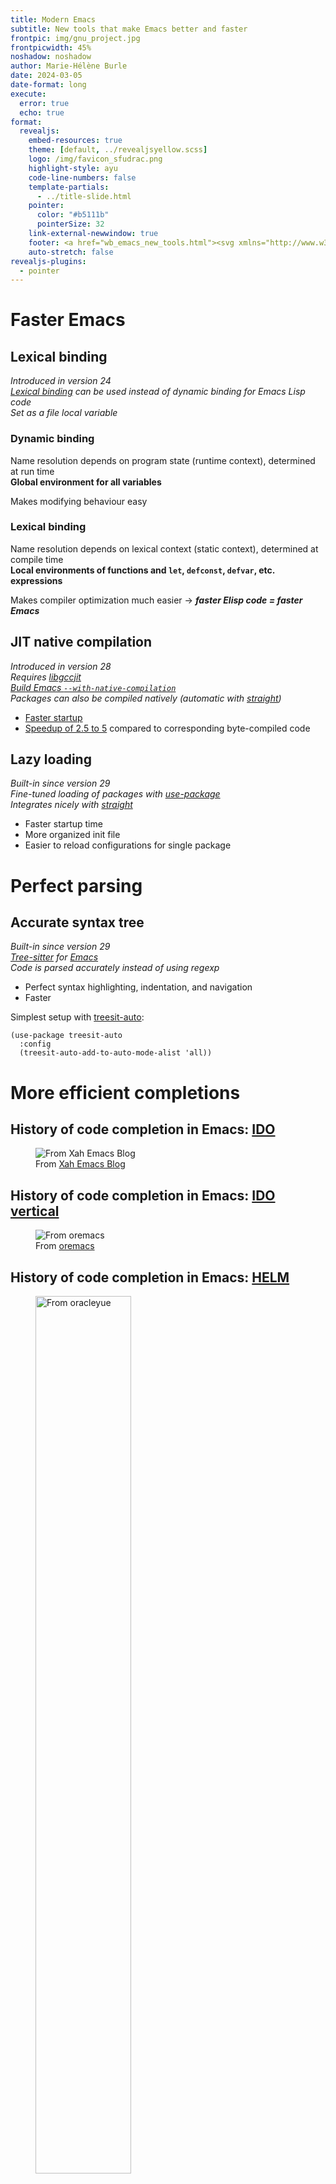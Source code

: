 ```yaml
---
title: Modern Emacs
subtitle: New tools that make Emacs better and faster
frontpic: img/gnu_project.jpg
frontpicwidth: 45%
noshadow: noshadow
author: Marie-Hélène Burle
date: 2024-03-05
date-format: long
execute:
  error: true
  echo: true
format:
  revealjs:
    embed-resources: true
    theme: [default, ../revealjsyellow.scss]
    logo: /img/favicon_sfudrac.png
    highlight-style: ayu
    code-line-numbers: false
    template-partials:
      - ../title-slide.html
    pointer:
      color: "#b5111b"
      pointerSize: 32
    link-external-newwindow: true
    footer: <a href="wb_emacs_new_tools.html"><svg xmlns="http://www.w3.org/2000/svg" width="16" height="16" fill="rgb(224, 172, 8)" class="bi bi-arrow-90deg-up" viewBox="0 0 16 16"><path fill-rule="evenodd" d="M4.854 1.146a.5.5 0 0 0-.708 0l-4 4a.5.5 0 1 0 .708.708L4 2.707V12.5A2.5 2.5 0 0 0 6.5 15h8a.5.5 0 0 0 0-1h-8A1.5 1.5 0 0 1 5 12.5V2.707l3.146 3.147a.5.5 0 1 0 .708-.708l-4-4z"/></svg>&nbsp;Back to webinar page</a>
    auto-stretch: false
revealjs-plugins:
  - pointer
---
```


# Faster Emacs

## Lexical binding {.center}

*Introduced in version 24* \
*[Lexical binding](https://www.gnu.org/software/emacs/manual/html_node/elisp/Lexical-Binding.html) can be used instead of dynamic binding for Emacs Lisp code* \
*Set as a file local variable*

:::{.fragment}

### Dynamic binding

Name resolution depends on program state (runtime context), determined at run time \
**Global environment for all variables**

Makes modifying behaviour easy

:::

:::{.fragment}

### Lexical binding

Name resolution depends on lexical context (static context), determined at compile time \
**Local environments of functions and `let`, `defconst`, `defvar`, etc. expressions**

Makes compiler optimization much easier → ***faster Elisp code = faster Emacs***

:::

## JIT native compilation {.center}

*Introduced in version 28* \
*Requires [libgccjit](https://gcc.gnu.org/wiki/JIT)* \
*[Build Emacs `--with-native-compilation`](https://www.emacswiki.org/emacs/GccEmacs)* \
*Packages can also be compiled natively (automatic with [straight](https://github.com/radian-software/straight.el))*

- [Faster startup](https://news.ycombinator.com/item?id=24117853)
- [Speedup of 2.5 to 5](https://www.gnu.org/software/emacs/manual/html_node/elisp/Native-Compilation.html) compared to corresponding byte-compiled code

## Lazy loading {.center}

*Built-in since version 29* \
*Fine-tuned loading of packages with [use-package](https://github.com/jwiegley/use-package)* \
*Integrates nicely with [straight](https://github.com/radian-software/straight.el)*

- Faster startup time
- More organized init file
- Easier to reload configurations for single package

# Perfect parsing

## Accurate syntax tree {.center}

*Built-in since version 29* \
*[Tree-sitter](https://tree-sitter.github.io/tree-sitter/) for [Emacs](https://www.emacswiki.org/emacs/Tree-sitter)* \
*Code is parsed accurately instead of using regexp*

- Perfect syntax highlighting, indentation, and navigation
- Faster

Simplest setup with [treesit-auto](https://github.com/renzmann/treesit-auto):

```.commonlisp
(use-package treesit-auto
  :config
  (treesit-auto-add-to-auto-mode-alist 'all))
```

# More efficient completions

## History of code completion in Emacs: [IDO](https://www.gnu.org/software/emacs/manual/html_mono/ido.html)

![From [Xah Emacs Blog](https://wilkesley.org/~ian/xah/emacs/emacs_iswitch_vs_ido.html)](img/ido.png)

## History of code completion in Emacs: [IDO vertical](https://github.com/creichert/ido-vertical-mode.el)

![From [oremacs](https://oremacs.com/2015/02/09/ido-vertical/)](img/ido_vertical.png)

## History of code completion in Emacs: [HELM](https://github.com/emacs-helm/helm)

![From [oracleyue](https://github.com/emacs-helm/helm/issues/2023)](img/helm.png){width="60%"}

## History of code completion in Emacs: [Ivy](https://github.com/abo-abo/swiper)

*With optional Counsel & Swiper*

![From [abo-abo/swiper](https://github.com/abo-abo/swiper)](img/ivy.png)

## New framework {.center}

*External packages* \
*Use default Emacs functions (less code)* \
***Faster**, flexible, customizable with discrete units*

## Packages {.center}

::::{.columns}

:::{.column width="52%"}

### Minibuffer {.center}

- [vertico](https://github.com/minad/vertico) &emsp;&emsp;&nbsp;frontend completion UI
- [orderless](https://github.com/oantolin/orderless) &emsp;backend completion style
- [consult](https://github.com/minad/consult) &emsp;&emsp;backend completion functions
- [marginalia](https://github.com/minad/marginalia/) &ensp;annotations
- [embark](https://github.com/oantolin/embark/) &emsp;&nbsp;&nbsp;&nbsp;actions on completion buffer

:::

:::{.column width="48%"}

### In buffer {.center}

- [corfu](https://github.com/minad/corfu) &emsp;&emsp;&nbsp;frontend completion UI
- [orderless](https://github.com/oantolin/orderless) &nbsp;backend completion style
- [cape](https://github.com/minad/cape) &emsp;&emsp;&ensp;backend completion functions
- *[eglot](https://github.com/joaotavora/eglot) &emsp;&emsp;&nbsp;&nbsp;backend LSP client*

:::

::::

## Compared to previous frameworks {.center}

- Integrates beautifully with internal Emacs functions
- Easy jump back & forth between buffer and completion buffer
- Much faster than HELM
- Lightning fast previews with auto-closing buffers
- Easy customization

## Example configuration

*Vertico (frontend for completion in minibuffer)*

```.commonlisp
(use-package vertico
  :init
  (vertico-mode 1)
  (vertico-multiform-mode 1)
  :config
  (setq vertico-multiform-commands
	'((consult-line buffer)
	  (consult-line-thing-at-point buffer)
	  (consult-recent-file buffer)
	  (consult-mode-command buffer)
	  (consult-complex-command buffer)
	  (embark-bindings buffer)
	  (consult-locate buffer)
	  (consult-project-buffer buffer)
	  (consult-ripgrep buffer)
	  (consult-fd buffer)))
  :bind (:map vertico-map
	      ("C-k" . kill-whole-line)
	      ("C-u" . kill-whole-line)
	      ("C-o" . vertico-next-group)
	      ("<tab>" . minibuffer-complete)
	      ("M-<return>" . minibuffer-force-complete-and-exit)))

;; save search history
(use-package savehist
  :init
  (savehist-mode 1))
```

## Language Server Protocol client {.center}

*Built-in since version 29*

[Eglot](https://github.com/joaotavora/eglot) (Emacs Polyglot) allows to connect to [a programming language server](https://github.com/joaotavora/eglot?tab=readme-ov-file#connecting-to-a-server)

### Example: Julia

Need to install an [LSP for Julia](https://github.com/non-Jedi/eglot-jl):

```.commonlisp
(straight-use-package 'eglot-jl)
```

Then run `eglot-jl-init`

Now `eglot` in a Julia buffer connects to the server

:::{.note}

Similarly, you can install an [LSP for R](https://cran.r-project.org/web/packages/languageserver/index.html) or [Python](https://github.com/microsoft/pyright) or any language and use Eglot with R, Python, or whatever language

:::

## ❤ to all Emacs developers and maintainers {.center}

In particular,

developers, maintainers, and contributors to Emacs core, \
developers and maintainers to some of the mentioned packages: \
[Daniel Mendler](https://github.com/minad) \
[Omar Antolín Camarena](https://github.com/oantolin) \
[João Távora](https://github.com/joaotavora) \
[Robb Enzmann](https://github.com/renzmann) \
[John Wiegley](https://github.com/jwiegley) \
[Adam B](https://github.com/non-Jedi) \
and all their contributors
